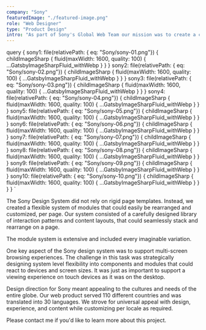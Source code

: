 ```yaml
---
company: "Sony"
featuredImage: "./featured-image.png"
role: "Web Designer"
type: "Product Design"
intro: "As part of Sony's Global Web Team our mission was to create a cohesive shopping experience for our customers by consolidating regional web properties in 110 countries and 30 languages into a single platform with a globally shared backend, CMS, and responsive design system." 
---
```


  query {
    sony1: file(relativePath: { eq: "Sony/sony-01.png"}) {
      childImageSharp {
        fluid(maxWidth: 1600, quality: 100) {
          ...GatsbyImageSharpFluid_withWebp
        }
      }
    }
    sony2: file(relativePath: { eq: "Sony/sony-02.png"}) {
      childImageSharp {
        fluid(maxWidth: 1600, quality: 100) {
          ...GatsbyImageSharpFluid_withWebp
        }
      }
    }
    sony3: file(relativePath: { eq: "Sony/sony-03.png"}) {
      childImageSharp {
        fluid(maxWidth: 1600, quality: 100) {
          ...GatsbyImageSharpFluid_withWebp
        }
      }
    }
    sony4: file(relativePath: { eq: "Sony/sony-04.png"}) {
      childImageSharp {
        fluid(maxWidth: 1600, quality: 100) {
          ...GatsbyImageSharpFluid_withWebp
        }
      }
    }
    sony5: file(relativePath: { eq: "Sony/sony-05.png"}) {
      childImageSharp {
        fluid(maxWidth: 1600, quality: 100) {
          ...GatsbyImageSharpFluid_withWebp
        }
      }
    }
    sony6: file(relativePath: { eq: "Sony/sony-06.png"}) {
      childImageSharp {
        fluid(maxWidth: 1600, quality: 100) {
          ...GatsbyImageSharpFluid_withWebp
        }
      }
    }
    sony7: file(relativePath: { eq: "Sony/sony-07.png"}) {
      childImageSharp {
        fluid(maxWidth: 1600, quality: 100) {
          ...GatsbyImageSharpFluid_withWebp
        }
      }
    }
    sony8: file(relativePath: { eq: "Sony/sony-08.png"}) {
      childImageSharp {
        fluid(maxWidth: 1600, quality: 100) {
          ...GatsbyImageSharpFluid_withWebp
        }
      }
    }
    sony9: file(relativePath: { eq: "Sony/sony-09.png"}) {
      childImageSharp {
        fluid(maxWidth: 1600, quality: 100) {
          ...GatsbyImageSharpFluid_withWebp
        }
      }
    }
    sony10: file(relativePath: { eq: "Sony/sony-10.png"}) {
      childImageSharp {
        fluid(maxWidth: 1600, quality: 100) {
          ...GatsbyImageSharpFluid_withWebp
        }
      }
    }
  }
`

<GridTwo>

<ImageContainer classes="large" fluid={props.data.sony1.childImageSharp.fluid} />

<ImageContainer classes="small right" fluid={props.data.sony2.childImageSharp.fluid} />

<p class="small space-me right blog-text">The Sony Design System did not rely on rigid page templates. Instead, we created a flexible system of modules that could easily be rearranged and customized, per page. Our system consisted of a carefully designed library of interaction patterns and content layouts, that could seamlessly stack and rearrange on a page.</p>

<ImageContainer classes="small" fluid={props.data.sony3.childImageSharp.fluid} />

<ImageContainer classes="small" fluid={props.data.sony4.childImageSharp.fluid} />

<ImageContainer classes="small right" fluid={props.data.sony5.childImageSharp.fluid} />

<p class="small space-me right blog-text">The module system is extensive and included every imaginable variation.</p>

<ImageContainer classes="small right" fluid={props.data.sony7.childImageSharp.fluid} />

<ImageContainer classes="large" fluid={props.data.sony6.childImageSharp.fluid} />

<p class="small space-me right blog-text">One key aspect of the Sony design system was to support multi-screen browsing experiences. The challenge in this task was strategically designing system level flexibility into components and modules that could react to devices and screen sizes. It was just as important to support a viewing experience on touch devices as it was on the desktop.</p>

<ImageContainer classes="small" fluid={props.data.sony8.childImageSharp.fluid} />

<ImageContainer classes="small" fluid={props.data.sony9.childImageSharp.fluid} />

<p class="small space-me right blog-text">Design direction for Sony meant appealing to the cultures and needs of the entire globe. Our web product served 110 different countries and was translated into 30 languages. We strove for universal appeal with design, experience, and content while customizing per locale as required.</p>

<ImageContainer classes="large" fluid={props.data.sony10.childImageSharp.fluid} />

<p class="small right blog-text">Please contact me if you'd like to learn more about this project.</p>

</GridTwo>